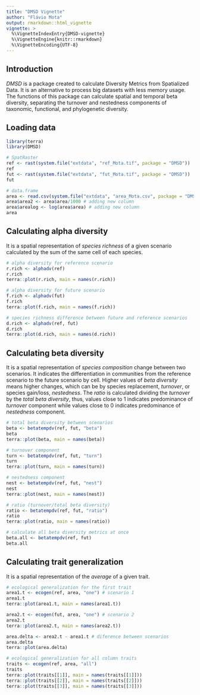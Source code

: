 ```yaml
---
title: "DMSD Vignette"
author: "Flávio Mota"
output: rmarkdown::html_vignette
vignette: >
  %\VignetteIndexEntry{DMSD-vignette}
  %\VignetteEngine{knitr::rmarkdown}
  %\VignetteEncoding{UTF-8}
---
```


## Introduction
*DMSD* is a package created to calculate Diversity Metrics from Spatialized Data. It is an alternative to process big datasets with less memory usage. The functions of this package can calculate spatial and temporal beta diversity, separating the turnover and nestedness components of taxonomic, functional, and phylogenetic diversity.

## Loading data
```r
library(terra)
library(DMSD)

# SpatRaster
ref <- rast(system.file("extdata", "ref_Mota.tif", package = "DMSD"))
ref
fut <- rast(system.file("extdata", "fut_Mota.tif", package = "DMSD"))
fut

# data.frame
area <- read.csv(system.file("extdata", "area_Mota.csv", package = "DMSD"), sep = ";")
area$area2 <- area$area/1000 # adding new column
area$arealog <- log(area$area) # adding new column
area
```

## Calculating alpha diversity
It is a spatial representation of *species richness* of a given scenario calculated by the sum of the same cell of each species.
```r
# alpha diversity for reference scenario
r.rich <- alphadv(ref)
r.rich
terra::plot(r.rich, main = names(r.rich))

# alpha diversity for future scenario
f.rich <- alphadv(fut)
f.rich
terra::plot(f.rich, main = names(f.rich))

# species richness difference between future and reference scenarios
d.rich <- alphadv(ref, fut)
d.rich
terra::plot(d.rich, main = names(d.rich))
```

## Calculating beta diversity
It is a spatial representation of *species composition* change between two scenarios. It indicates the differentiation in communities from the reference scenario to the future scenario by cell. Higher values of *beta diversity* means higher changes, which can be by species replacement, *turnover*, or species gain/loss, *nestedness*. The *ratio* is calculated dividing the *turnover* by the *total beta diversity*, thus, values close to 1 indicates predominance of *turnover* component while values close to 0 indicates predominance of *nestedness* component.
```r
# total beta diversity between scenarios
beta <- betatempdv(ref, fut, "beta")
beta
terra::plot(beta, main = names(beta))

# turnover component
turn <- betatempdv(ref, fut, "turn")
turn
terra::plot(turn, main = names(turn))

# nestedness component
nest <- betatempdv(ref, fut, "nest")
nest
terra::plot(nest, main = names(nest))

# ratio (turnover/total beta diversity)
ratio <- betatempdv(ref, fut, "ratio")
ratio
terra::plot(ratio, main = names(ratio))

# calculate all beta diversity metrics at once
beta.all <- betatempdv(ref, fut)
beta.all
```

## Calculating trait generalization
It is a spatial representation of the *average* of a given trait.
```r
# ecological generalization for the first trait
area1.t <- ecogen(ref, area, "one") # scenario 1
area1.t
terra::plot(area1.t, main = names(area1.t))

area2.t <- ecogen(fut, area, "one") # scenario 2
area2.t
terra::plot(area2.t, main = names(area2.t))

area.delta <- area2.t - area1.t # diference between scenarios
area.delta
terra::plot(area.delta)
```

```r
# ecological generalization for all column traits
traits <- ecogen(ref, area, "all")
traits
terra::plot(traits[[1]], main = names(traits[[1]]))
terra::plot(traits[[2]], main = names(traits[[2]]))
terra::plot(traits[[3]], main = names(traits[[3]]))
```
